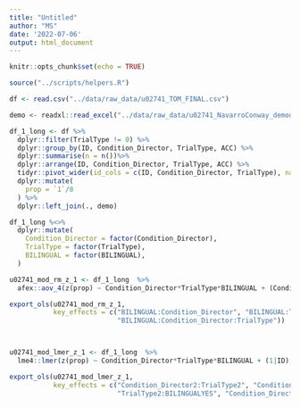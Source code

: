 ```yaml
---
title: "Untitled"
author: "MS"
date: '2022-07-06'
output: html_document
---
```


```r
knitr::opts_chunk$set(echo = TRUE)

source("../scripts/helpers.R")

df <- read.csv("../data/raw_data/u02741_TOM_FINAL.csv")

demo <- readxl::read_excel("../data/raw_data/u02741_NavarroConway_demodat.xlsx")

```

```r
df_1_long <- df %>% 
  dplyr::filter(TrialType != 0) %>% 
  dplyr::group_by(ID, Condition_Director, TrialType, ACC) %>% 
  dplyr::summarise(n = n())%>% 
  dplyr::arrange(ID, Condition_Director, TrialType, ACC) %>% 
  tidyr::pivot_wider(id_cols = c(ID, Condition_Director, TrialType), names_from = ACC, values_from = n, values_fill = 0) %>% 
  dplyr::mutate(
    prop = `1`/8
  ) %>% 
  dplyr::left_join(., demo)
```


```r
df_1_long %<>% 
  dplyr::mutate(
    Condition_Director = factor(Condition_Director), 
    TrialType = factor(TrialType), 
    BILINGUAL = factor(BILINGUAL), 
  )

u02741_mod_rm_z_1 <- df_1_long  %>% 
  afex::aov_4(z(prop) ~ Condition_Director*TrialType*BILINGUAL + (Condition_Director*TrialType|ID), .) 

export_ols(u02741_mod_rm_z_1, 
           key_effects = c("BILINGUAL:Condition_Director", "BILINGUAL:TrialType",
                           "BILINGUAL:Condition_Director:TrialType"))



u02741_mod_lmer_z_1 <- df_1_long  %>% 
  lme4::lmer(z(prop) ~ Condition_Director*TrialType*BILINGUAL + (1|ID), .) 

export_ols(u02741_mod_lmer_z_1, 
           key_effects = c("Condition_Director2:TrialType2", "Condition_Director2:BILINGUALYES",
                           "TrialType2:BILINGUALYES", "Condition_Director2:TrialType2:BILINGUALYES"))
```

